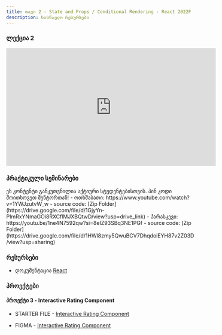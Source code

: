 ```yaml
---
title: თავი 2 - State and Props / Conditional Rendering - React 2022F
description: სასწავლო რესურსები
---
```


### ლექცია 2
<iframe width="560" height="315" src="https://www.youtube.com/embed/mCOfKIX4QM8?si=EXEP8PjfZxe_fPi-" title="YouTube video player" frameborder="0" allow="accelerometer; autoplay; clipboard-write; encrypted-media; gyroscope; picture-in-picture; web-share" allowFullScreen></iframe>


### პრაქტიკული სემინარები

<Card>
  <PinCodeProtectedContent>
    <Locked>
      ეს კონტენტი განკუთვნილია აქტიური სტუდენტებისთვის. პინ კოდი მოითხოვეთ
      მენტორთან!
    </Locked>
    <Unlocked>
      - ოთხშაბათი: https://www.youtube.com/watch?v=1YWJzutvW_w
         - source code: [Zip Folder](https://drive.google.com/file/d/1GjyYn-PImRxYNmaGOi8RXCflMJXBQtwD/view?usp=drive_link)
      - პარასკევი: https://youtu.be/1ne4N7592qw?si=8eIZ93SBq3NE1PGf
         - source code: [Zip Folder](https://drive.google.com/file/d/1HWl8zmy5QwuBCV7DhqdoiEYH87v2Z03D/view?usp=sharing)
    </Unlocked>
  </PinCodeProtectedContent>
</Card>

### რესურსები
- დოკუმენტაცია [React](https://react.dev)


### პროექტები

#### პროექტი 3 - Interactive Rating Component

- STARTER FILE - [Interactive Rating Component](https://drive.google.com/file/d/1UDiIuwNYz_x7uQAiasXmB1n2Vz1jCl8x/view?usp=sharing)

- FIGMA - [Interactive Rating Component](https://www.figma.com/file/H4J9EtA1UHDgvSHEv9ZJss/interactive-rating-component?node-id=0-1468&t=3RMaHeg1VLki3bTN-0)
